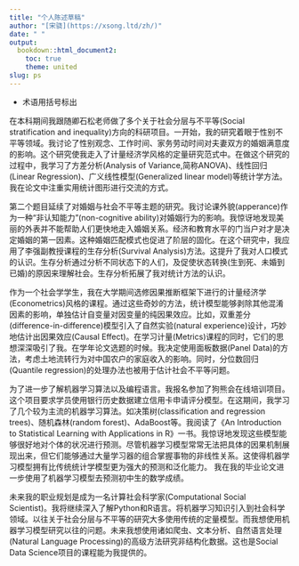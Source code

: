 ```yaml
---
title: "个人陈述草稿"
author: "[宋骁](https://xsong.ltd/zh/)"
date: " "
output:
  bookdown::html_document2:
    toc: true
    theme: united
slug: ps
---
```

+ 术语用括号标出

在本科期间我跟随卿石松老师做了多个关于社会分层与不平等(Social stratification and inequality)方向的科研项目。一开始，我的研究着眼于性别不平等领域。我讨论了性别观念、工作时间、家务劳动时间对夫妻双方的婚姻满意度的影响。这个研究使我走入了计量经济学风格的定量研究范式中。在做这个研究的过程中，我学习了方差分析(Analysis of Variance,简称ANOVA)、线性回归(Linear Regression)、广义线性模型(Generalized linear model)等统计学方法。我在论文中注重实用统计图形进行交流的方式。

第二个题目延续了对婚姻与社会不平等主题的研究。我讨论课外貌(apperance)作为一种“非认知能力”(non-cognitive ability)对婚姻行为的影响。我惊讶地发现美丽的外表并不能帮助人们更快地走入婚姻关系。经济和教育水平的门当户对才是决定婚姻的第一因素。这种婚姻匹配模式也促进了阶层的固化。在这个研究中，我应用了李强副教授课程的生存分析(Survival Analysis)方法。这提升了我对人口模式的认识。生存分析通过分析不同状态下的人们，及促使状态转换(生到死、未婚到已婚)的原因来理解社会。生存分析拓展了我对统计方法的认识。

作为一个社会学学生，我在大学期间选修因果推断框架下进行的计量经济学(Econometrics)风格的课程。通过这些奇妙的方法，统计模型能够剥除其他混淆因素的影响，单独估计自变量对因变量的纯因果效应。比如，双重差分(difference-in-difference)模型引入了自然实验(natural experience)设计，巧妙地估计出因果效应(Causal Effect)。在学习计量(Metrics)课程的同时，它们的思想深深吸引了我。在学年论文选题的时候。我决定使用面板数据(Panel Data)的方法，考虑土地流转行为对中国农户的家庭收入的影响。同时，分位数回归(Quantile regression)的处理办法也被用于估计社会不平等问题。

为了进一步了解机器学习算法以及编程语言。我报名参加了狗熊会在线培训项目。这个项目要求学员使用银行历史数据建立信用卡申请评分模型。在这期间，我学习了几个较为主流的机器学习算法。如决策树(classification and regression trees)、随机森林(random forest)、AdaBoost等。我阅读了《An Introduction to Statistical Learning with Applications in R》一书。我惊讶地发现这些模型能够很好地对个体的状况进行预测。尽管机器学习模型常常无法把具体的因果机制展现出来，但它们能够通过大量学习器的组合掌握事物的非线性关系。这使得机器学习模型拥有比传统统计学模型更为强大的预测和泛化能力。
我在我的毕业论文进一步使用了机器学习模型去预测初中生的数学成绩。


未来我的职业规划是成为一名计算社会科学家(Computational Social Scientist)。我将继续深入了解Python和R语言。将机器学习知识引入到社会科学领域。以往关于社会分层与不平等的研究大多使用传统的定量模型。而我想使用机器学习模型研究以往的问题。未来我想使用诸如爬虫、文本分析、自然语言处理(Natural Language Processing)的高级方法研究非结构化数据。这也是Social Data Science项目的课程能为我提供的。



<!---
未来我愿意进入互联网行业工作。在之后的职业生涯中，我希望能够进入互联网或咨询行业从事数据分析或数据科学方面的工作。我将进一步着眼于数据在业务场景中的应用。我感兴趣的是如何让数据产生真正的商业价值。而这需要对具体业务场景的深入了解。在艾瑞咨询公司的实习经历使我了解到真实的商业界如何在使用什么样的算法和模型。在这个公司中，我接触到了大数据架构。我们在工作中会大量使用爬虫(Python)和自然语言处理等方面的知识。由于我之前缺少这方面的训练，希望能够在NLP方面取得进步。

在我上大学学习社会学的定量方法的同时，突然发现统计模型很有趣。它们能够预测未来的事情。比如，通过一个人的教育、家庭、婚姻等变量预测他的收入。这让我对统计在其他学科的应用非常感兴趣。为了进一步

尽管计量经济学的因果推断框架对于理解变量的机制有着十分重要的用途，但这些方法对事件的预测效果并不好。一个问题深深困扰着我：为什么在因果关系被知晓后却仍然无法对世界做出很好的预测？

后来我转而自学机器学习框架下的统计模型。

我申请...学校的原因是。这个项目旨在于

。由于如今各行各业的公司都会在业务中收集大量的数据，我希望能在真实的业务场景中让数据产生价值。并且能将数据思维引入到我今后将会进入的行业中去。

在政治系做RA

暑假在新闻学系是TA

学生社团的副社长

QMSS 中间可以申CPT。在学校的话不需要。

*Computational Social Scientist* Story Line 

Research Design的重要性。 想学Experimental Design

machine learning的东西 信用卡模型

99%的同学没啥学术成果

Research Interest集中在*不平等*领域。

把之前的经历串起来 每段经历都是用来服务career goal的。

在某一节课上对这个感兴趣。稍微提一下。从*机器学习*的角度研究之前感兴趣的问题。

稍微偏后面写这个项目能给我提供的东西。

通过*术语*来体现自己的专业。可以保留一些很具体的句子。每段经历怎么引向了下一段经历。这段经历激发了什么思考。希望把这种方法。每一段的首句开门见山总结下。不要拐来拐去。对社会不平等的感悟。

日期：趁热打铁，列提纲。快的话，两到三周。

哥大Graduate School。TOEFL。

DDL是2.13。

自己的经历非常有特色。
--->












